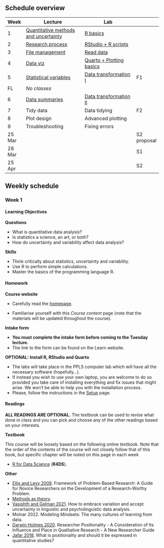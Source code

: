 ## Schedule overview

| Week   | Lecture                                                        | Lab                                                    |             |
|--------|----------------------------------------------------------------|--------------------------------------------------------|-------------|
| 1      | [Quantitative methods and uncertainty](slides/lecture-w01.qmd) | [R basics](tutorials/tutorial-w01.qmd)                 |             |
| 2      | [Research process](slides/lecture-w02.qmd)                     | [RStudio + R scripts](tutorials/tutorial-w02.qmd)      |             |
| 3      | [File management](slides/lecture-w03.qmd)                      | [Read data](tutorials/tutorial-w03.qmd)                |             |
| 4      | [Data viz](slides/lecture-w04.qmd)                             | [Quarto + Plotting basics](tutorials/tutorial-w04.qmd) |             |
| 5      | [Statistical variables](slides/lecture-w05.qmd)                | [Data transformation I](tutorials/tutorial-w05.qmd)    | F1          |
| FL     | *No classes*                                                   |                                                        |             |
| 6      | [Data summaries](slides/lecture-w06.qmd)                       | [Data transformation II](tutorials/tutorial-w06.qmd)   |             |
| 7      | Tidy data                                                      | Data tidying                                           | F2          |
| 8      | Plot design                                                    | Advanced plotting                                      |             |
| 9      | Troubleshooting                                                | Fixing errors                                          |             |
| 25 Mar |                                                                |                                                        | S2 proposal |
| 28 Mar |                                                                |                                                        | S1          |
| 25 Apr |                                                                |                                                        | S2          |

## Weekly schedule

### Week 1

::: {.callout-important collapse="false"}
#### Learning Objectives

**Questions**

-   What is quantitative data analysis?
-   Is statistics a science, an art, or both?
-   How do uncertainty and variability affect data analysis?

**Skills**

-   Think critically about statistics, uncertainty and variability.
-   Use R to perform simple calculations.
-   Master the basics of the programming language R.
:::

::: {.callout-note collapse="false"}
#### Homework

**Course website**

-   Carefully read the [homepage](index.qmd).

-   Familiarise yourself with this *Course content* page (note that the materials will be updated throughout the course).

**Intake form**

-   **You must complete the intake form before coming to the Tuesday lecture.**
-   The link to the form can be found on the Learn website.

**OPTIONAL: Install R, RStudio and Quarto**

-   The labs will take place in the PPLS computer lab which will have all the necessary software (hopefully...).
-   If instead you wish to use your own laptop, you are welcome to do so provided you take care of installing everything and fix issues that might arise. We won't be able to help you with the installation process.
-   Please, follow the instructions in the [Setup](setup.qmd) page.
:::

::: {.callout-tip collapse="false"}
#### Readings

**ALL READINGS ARE OPTIONAL.** The textbook can be used to revise what done in class and you can pick and choose any of the other readings based on your interests.

**Textbook**

This course will be loosely based on the following online textbook. Note that the order of the contents of the course will not closely follow that of this book, but specific chapter will be noted on this page in each week

-   [R for Data Science](https://r4ds.hadley.nz) (**R4DS**).

**Other**

-   [Ellis and Levy 2008](https://www.informingscience.org/Publications/438?Source=%2FJournals%2FInformingSciJ%2FArticles%3FVolume%3D11-2008). Framework of Problem-Based Research: A Guide for Novice Researchers on the Development of a Research-Worthy Problem.
-   [Methods as theory](https://stefanocoretta.github.io/posts/2021-03-28-methods-as-theory/).
-   [Vasishth and Gelman 2021](https://doi.org/10.1515/ling-2019-0051). How to embrace variation and accept uncertainty in linguistic and psycholinguistic data analysis.
-   Molnar 2022. Modeling Mindsets: The many cultures of learning from data.
-   [Darwin Holmes 2020](https://doi.org/10.34293/education.v8i4.3232). Researcher Positionality - A Consideration of Its Influence and Place in Qualitative Research - A New Researcher Guide
-   [Jafar 2018](https://doi.org/10.1136/emermed-2017-207158). What is positionality and should it be expressed in quantitative studies?
:::

